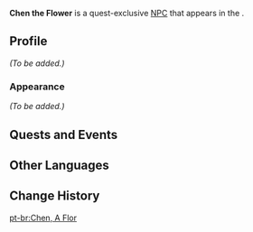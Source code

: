 {{Meta
<!-- REMOVE THIS TEMPLATE AFTER ADDING MISSING INFO -->
|missing_NPC_profile  = yes
}}
{{Character Infobox
|type             = Quest NPC
|image            = NPC Chen the Flower.png
|region           = Liyue
|location         = Liyue
|title            = A Flower Can Still Be a Real Man
|affiliation      = Treasure Hoarders
|voiceEN          = 
|voiceCN          = 
|voiceJP          = 
}}
'''Chen the Flower''' is a quest-exclusive [[NPC]] that appears in the {{Quest|Undetected Infiltration}}.
<!--
==Location==
<gallery>
NPC Location Chen the Flower.png|Chen the Flower's location
NPC Location Chen the Flower Context.png|Additional context
</gallery>
-->

==Profile==
''(To be added.)''

===Appearance===
''(To be added.)''

==Quests and Events==
{{Quests and Events}}

==Other Languages==
{{Other Languages
|default_hidden = 1
|en      = Chen the Flower
|zhs     = 陈娇花
|zhs_rm  = Chén Jiāohuā
|zht     = 陳嬌花
|zht_rm  = Chén Jiāohuā
|ja      = 陳嬌花
|ja_rm   = Chin Kyouka{{Assumed}}
|ko      = {{tt|진교화|陳嬌花}}
|ko_rm   = Jingyohwa
|es      = El Florido Chen
|fr      = Chen la fleur
|ru      = Цветочек Чэнь
|th      = Chen the Flower
|vi      = Trần Kiều Hoa
|de      = Chen die Blume
|id      = Chen the Flower
|pt      = Chen, A Flor
|tr      = Çiçekli Chen
|it      = Chen il Fiore
}}

==Change History==
{{Change History|2.6}}
<!--
==References==
{{Reflist}}
-->

[[pt-br:Chen, A Flor]]